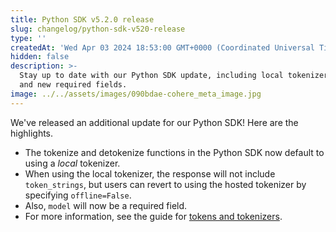 ```yaml
---
title: Python SDK v5.2.0 release
slug: changelog/python-sdk-v520-release
type: ''
createdAt: 'Wed Apr 03 2024 18:53:00 GMT+0000 (Coordinated Universal Time)'
hidden: false
description: >-
  Stay up to date with our Python SDK update, including local tokenizer defaults
  and new required fields.
image: ../../assets/images/090bdae-cohere_meta_image.jpg
---
```

We've released an additional update for our Python SDK! Here are the highlights.

- The tokenize and detokenize functions in the Python SDK now default to using a _local_ tokenizer.
- When using the local tokenizer, the response will not include `token_strings`, but users can revert to using the hosted tokenizer by specifying `offline=False`.
- Also, `model` will now be a required field.
- For more information, see the guide for [tokens and tokenizers](/docs/tokens-and-tokenizers).

<br />
